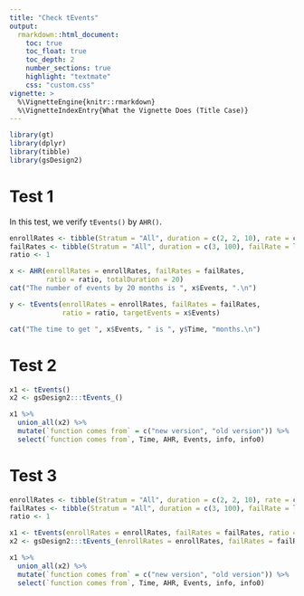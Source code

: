 ```yaml
---
title: "Check tEvents"
output:
  rmarkdown::html_document:
    toc: true
    toc_float: true
    toc_depth: 2
    number_sections: true
    highlight: "textmate"
    css: "custom.css"
vignette: >
  %\VignetteEngine{knitr::rmarkdown}
  %\VignetteIndexEntry{What the Vignette Does (Title Case)}
---
```


```r
library(gt)
library(dplyr)
library(tibble)
library(gsDesign2)
```


# Test 1

In this test, we verify `tEvents()` by `AHR()`.
```r
enrollRates <- tibble(Stratum = "All", duration = c(2, 2, 10), rate = c(3, 6, 9) * 5)
failRates <- tibble(Stratum = "All", duration = c(3, 100), failRate = log(2) / c(9, 18), hr = c(.9, .6), dropoutRate = rep(.001, 2))
ratio <- 1

x <- AHR(enrollRates = enrollRates, failRates = failRates, 
         ratio = ratio, totalDuration = 20)
cat("The number of events by 20 months is ", x$Events, ".\n")

y <- tEvents(enrollRates = enrollRates, failRates = failRates,
             ratio = ratio, targetEvents = x$Events)

cat("The time to get ", x$Events, " is ", y$Time, "months.\n")
```

# Test 2
```r
x1 <- tEvents()
x2 <- gsDesign2:::tEvents_()

x1 %>% 
  union_all(x2) %>% 
  mutate(`function comes from` = c("new version", "old version")) %>% 
  select(`function comes from`, Time, AHR, Events, info, info0)
```

# Test 3
```r
enrollRates <- tibble(Stratum = "All", duration = c(2, 2, 10), rate = c(3, 6, 9) * 5)
failRates <- tibble(Stratum = "All", duration = c(3, 100), failRate = log(2) / c(9, 18), hr = c(.9, .6), dropoutRate = rep(.001, 2))
ratio <- 1

x1 <- tEvents(enrollRates = enrollRates, failRates = failRates, ratio = ratio, targetEvents = 200)
x2 <- gsDesign2:::tEvents_(enrollRates = enrollRates, failRates = failRates, ratio = ratio, targetEvents = 200)

x1 %>% 
  union_all(x2) %>% 
  mutate(`function comes from` = c("new version", "old version")) %>% 
  select(`function comes from`, Time, AHR, Events, info, info0)
```
